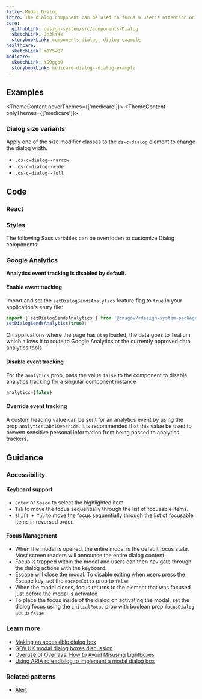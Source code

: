 ```yaml
---
title: Modal Dialog
intro: The dialog component can be used to focus a user's attention on a single piece of content, without taking them to a new screen. Please use with caution; view our guidance for more details.
core:
  githubLink: design-system/src/components/Dialog
  sketchLink: Jn3kY4k
  storybookLink: components-dialog--dialog-example
healthcare:
  sketchLink: m1Y5wQ7
medicare:
  sketchLink: YGOggo0
  storybookLink: medicare-dialog--dialog-example
---
```


## Examples

<ThemeContent neverThemes={['medicare']}>
  <StorybookExample
    componentName="dialog"
    storyId="components-dialog--dialog-example"
    minHeight={400}
  />
</ThemeContent>
<ThemeContent onlyThemes={['medicare']}>
  <StorybookExample
    componentName="dialog"
    storyId="medicare-dialog--dialog-example"
    minHeight={400}
  />
</ThemeContent>

### Dialog size variants

Apply one of the size modifier classes to the `ds-c-dialog` element to change the dialog width.

- `.ds-c-dialog--narrow`
- `.ds-c-dialog--wide`
- `.ds-c-dialog--full`

## Code

### React

<PropTable componentName="Dialog" />

### Styles

The following Sass variables can be overridden to customize Dialog components:

<ComponentThemeOptions
  componentname="dialog"
/>

### Google Analytics

**Analytics event tracking is disabled by default.**

#### Enable event tracking

Import and set the `setDialogSendsAnalytics` feature flag to `true` in your application's entry file:

```js
import { setDialogSendsAnalytics } from '@cmsgov/<design-system-package>';
setDialogSendsAnalytics(true);
```

On applications where the page has `utag` loaded, the data goes to Tealium which allows it to route to Google Analytics or the currently approved data analytics tools.

#### Disable event tracking

For the `analytics` prop, pass the value `false` to the component to disable analytics tracking for a singular component instance

```js
analytics={false}
```

#### Override event tracking

A custom heading value can be sent for an analytics event by using the prop `analyticsLabelOverride`. It is recommended that this value be used to prevent sensitive personal information from being passed to analytics trackers.

## Guidance

### Accessibility

#### Keyboard support

- `Enter` or `Space` to select the highlighted item.
- `Tab` to move the focus sequentially through the list of focusable items.
- `Shift + Tab` to move the focus sequentially through the list of focusable items in reversed order.

#### Focus Management

- When the modal is opened, the entire modal is the default focus state. Most screen readers will announce the entire dialog content.
- Focus is trapped within the modal and users can then navigate through the dialog actions with the keyboard.
- Escape will close the modal. To disable exiting when users press the Escape key, set the `escapeExits` prop to `false`
- When the modal closes, focus returns to the element that was focused just before the modal is activated
- To place the focus inside of the dialog on activating the modal, set the dialog focus using the `initialFocus` prop with boolean prop `focusDialog` set to `false`

### Learn more

- [Making an accessible dialog box](https://www.nczonline.net/blog/2013/02/12/making-an-accessible-dialog-box/)
- [GOV.UK modal dialog boxes discussion](https://paper.dropbox.com/doc/Modal-dialog-boxes-jbsTPoITg37IIc6ybjetM)
- [Overuse of Overlays: How to Avoid Misusing Lightboxes](https://www.nngroup.com/articles/overuse-of-overlays/)
- [Using ARIA role=dialog to implement a modal dialog box](https://www.w3.org/WAI/GL/wiki/Using_ARIA_role%3Ddialog_to_implement_a_modal_dialog_box)

### Related patterns

- [Alert](/components/alert/)
